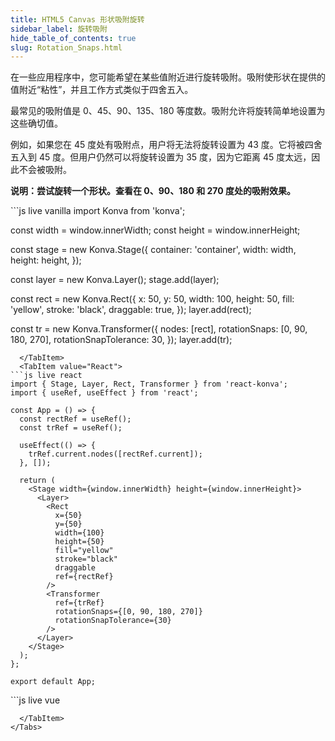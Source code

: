 ```yaml
---
title: HTML5 Canvas 形状吸附旋转
sidebar_label: 旋转吸附
hide_table_of_contents: true
slug: Rotation_Snaps.html
---
```


在一些应用程序中，您可能希望在某些值附近进行旋转吸附。吸附使形状在提供的值附近“粘性”，并且工作方式类似于四舍五入。

最常见的吸附值是 0、45、90、135、180 等度数。吸附允许将旋转简单地设置为这些确切值。

例如，如果您在 45 度处有吸附点，用户将无法将旋转设置为 43 度。它将被四舍五入到 45 度。但用户仍然可以将旋转设置为 35 度，因为它距离 45 度太远，因此不会被吸附。

**说明：尝试旋转一个形状。查看在 0、90、180 和 270 度处的吸附效果。**


<Tabs>
  <TabItem value="Vanilla" default>
```js live vanilla
import Konva from 'konva';

const width = window.innerWidth;
const height = window.innerHeight;

const stage = new Konva.Stage({
container: 'container',
width: width,
height: height,
});

const layer = new Konva.Layer();
stage.add(layer);

const rect = new Konva.Rect({
x: 50,
y: 50,
width: 100,
height: 50,
fill: 'yellow',
stroke: 'black',
draggable: true,
});
layer.add(rect);

const tr = new Konva.Transformer({
nodes: [rect],
rotationSnaps: [0, 90, 180, 270],
rotationSnapTolerance: 30,
});
layer.add(tr);

````  
  </TabItem>
  <TabItem value="React">
```js live react
import { Stage, Layer, Rect, Transformer } from 'react-konva';
import { useRef, useEffect } from 'react';

const App = () => {
  const rectRef = useRef();
  const trRef = useRef();

  useEffect(() => {
    trRef.current.nodes([rectRef.current]);
  }, []);

  return (
    <Stage width={window.innerWidth} height={window.innerHeight}>
      <Layer>
        <Rect
          x={50}
          y={50}
          width={100}
          height={50}
          fill="yellow"
          stroke="black"
          draggable
          ref={rectRef}
        />
        <Transformer
          ref={trRef}
          rotationSnaps={[0, 90, 180, 270]}
          rotationSnapTolerance={30}
        />
      </Layer>
    </Stage>
  );
};

export default App;
````

  </TabItem>
  <TabItem value="Vue">
```js live vue
<template>
  <v-stage :config="stageSize">
    <v-layer>
      <v-rect
        :config="rectConfig"
        ref="rectRef"
      />
      <v-transformer
        :config="transformerConfig"
        ref="transformerRef"
      />
    </v-layer>
  </v-stage>
</template>

<script setup>
import { ref, onMounted } from 'vue';

const stageSize = {
  width: window.innerWidth,
  height: window.innerHeight
};

const rectConfig = {
  x: 50,
  y: 50,
  width: 100,
  height: 50,
  fill: 'yellow',
  stroke: 'black',
  draggable: true
};

const transformerConfig = {
  rotationSnaps: [0, 90, 180, 270],
  rotationSnapTolerance: 30
};

const rectRef = ref(null);
const transformerRef = ref(null);

onMounted(() => {
  transformerRef.value.getNode().nodes([rectRef.value.getNode()]);
});
</script>

```
  </TabItem>
</Tabs>
```
